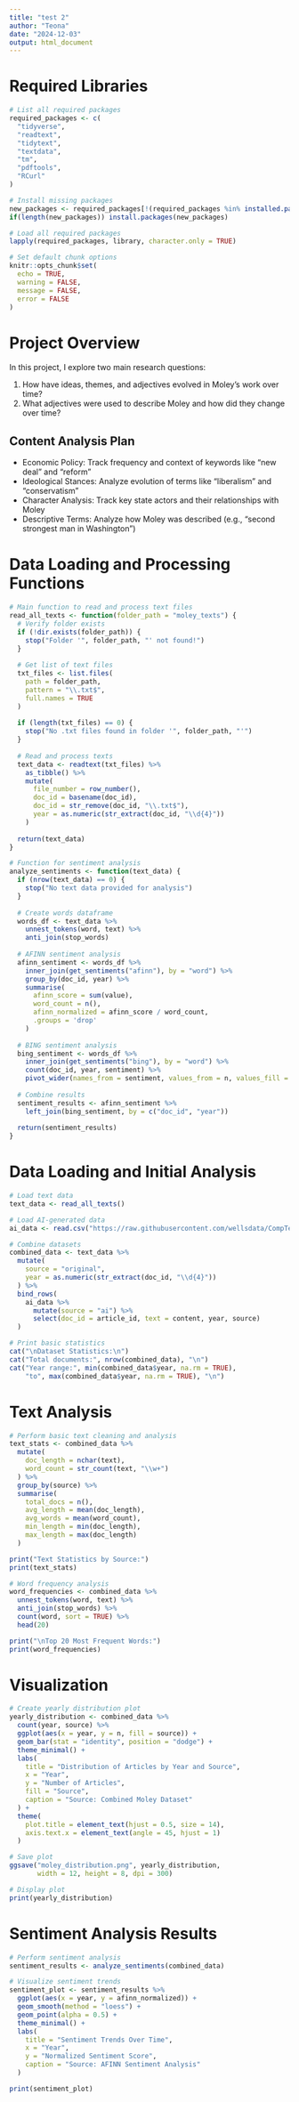 ```yaml
---
title: "test 2"
author: "Teona"
date: "2024-12-03"
output: html_document
---
```



# Required Libraries
```r
# List all required packages
required_packages <- c(
  "tidyverse",
  "readtext",
  "tidytext",
  "textdata",
  "tm",
  "pdftools",
  "RCurl"
)

# Install missing packages
new_packages <- required_packages[!(required_packages %in% installed.packages()[,"Package"])]
if(length(new_packages)) install.packages(new_packages)

# Load all required packages
lapply(required_packages, library, character.only = TRUE)

# Set default chunk options
knitr::opts_chunk$set(
  echo = TRUE,
  warning = FALSE,
  message = FALSE,
  error = FALSE
)
```

# Project Overview
In this project, I explore two main research questions:

1. How have ideas, themes, and adjectives evolved in Moley's work over time?
2. What adjectives were used to describe Moley and how did they change over time?

## Content Analysis Plan
- Economic Policy: Track frequency and context of keywords like "new deal" and "reform"
- Ideological Stances: Analyze evolution of terms like "liberalism" and "conservatism"
- Character Analysis: Track key state actors and their relationships with Moley
- Descriptive Terms: Analyze how Moley was described (e.g., "second strongest man in Washington")

# Data Loading and Processing Functions
```r
# Main function to read and process text files
read_all_texts <- function(folder_path = "moley_texts") {
  # Verify folder exists
  if (!dir.exists(folder_path)) {
    stop("Folder '", folder_path, "' not found!")
  }
  
  # Get list of text files
  txt_files <- list.files(
    path = folder_path,
    pattern = "\\.txt$",
    full.names = TRUE
  )
  
  if (length(txt_files) == 0) {
    stop("No .txt files found in folder '", folder_path, "'")
  }
  
  # Read and process texts
  text_data <- readtext(txt_files) %>%
    as_tibble() %>%
    mutate(
      file_number = row_number(),
      doc_id = basename(doc_id),
      doc_id = str_remove(doc_id, "\\.txt$"),
      year = as.numeric(str_extract(doc_id, "\\d{4}"))
    )
  
  return(text_data)
}

# Function for sentiment analysis
analyze_sentiments <- function(text_data) {
  if (nrow(text_data) == 0) {
    stop("No text data provided for analysis")
  }
  
  # Create words dataframe
  words_df <- text_data %>%
    unnest_tokens(word, text) %>%
    anti_join(stop_words)
  
  # AFINN sentiment analysis
  afinn_sentiment <- words_df %>%
    inner_join(get_sentiments("afinn"), by = "word") %>%
    group_by(doc_id, year) %>%
    summarise(
      afinn_score = sum(value),
      word_count = n(),
      afinn_normalized = afinn_score / word_count,
      .groups = 'drop'
    )
  
  # BING sentiment analysis
  bing_sentiment <- words_df %>%
    inner_join(get_sentiments("bing"), by = "word") %>%
    count(doc_id, year, sentiment) %>%
    pivot_wider(names_from = sentiment, values_from = n, values_fill = 0)
  
  # Combine results
  sentiment_results <- afinn_sentiment %>%
    left_join(bing_sentiment, by = c("doc_id", "year"))
  
  return(sentiment_results)
}
```

# Data Loading and Initial Analysis
```r
# Load text data
text_data <- read_all_texts()

# Load AI-generated data
ai_data <- read.csv("https://raw.githubusercontent.com/wellsdata/CompText_Jour/refs/heads/main/code/Moley_for_students/moley_newsweek/extracted_AI_moley_index_nov_20.csv")

# Combine datasets
combined_data <- text_data %>%
  mutate(
    source = "original",
    year = as.numeric(str_extract(doc_id, "\\d{4}"))
  ) %>%
  bind_rows(
    ai_data %>%
      mutate(source = "ai") %>%
      select(doc_id = article_id, text = content, year, source)
  )

# Print basic statistics
cat("\nDataset Statistics:\n")
cat("Total documents:", nrow(combined_data), "\n")
cat("Year range:", min(combined_data$year, na.rm = TRUE), 
    "to", max(combined_data$year, na.rm = TRUE), "\n")
```

# Text Analysis
```r
# Perform basic text cleaning and analysis
text_stats <- combined_data %>%
  mutate(
    doc_length = nchar(text),
    word_count = str_count(text, "\\w+")
  ) %>%
  group_by(source) %>%
  summarise(
    total_docs = n(),
    avg_length = mean(doc_length),
    avg_words = mean(word_count),
    min_length = min(doc_length),
    max_length = max(doc_length)
  )

print("Text Statistics by Source:")
print(text_stats)

# Word frequency analysis
word_frequencies <- combined_data %>%
  unnest_tokens(word, text) %>%
  anti_join(stop_words) %>%
  count(word, sort = TRUE) %>%
  head(20)

print("\nTop 20 Most Frequent Words:")
print(word_frequencies)
```

# Visualization
```r
# Create yearly distribution plot
yearly_distribution <- combined_data %>%
  count(year, source) %>%
  ggplot(aes(x = year, y = n, fill = source)) +
  geom_bar(stat = "identity", position = "dodge") +
  theme_minimal() +
  labs(
    title = "Distribution of Articles by Year and Source",
    x = "Year",
    y = "Number of Articles",
    fill = "Source",
    caption = "Source: Combined Moley Dataset"
  ) +
  theme(
    plot.title = element_text(hjust = 0.5, size = 14),
    axis.text.x = element_text(angle = 45, hjust = 1)
  )

# Save plot
ggsave("moley_distribution.png", yearly_distribution, 
       width = 12, height = 8, dpi = 300)

# Display plot
print(yearly_distribution)
```

# Sentiment Analysis Results
```r
# Perform sentiment analysis
sentiment_results <- analyze_sentiments(combined_data)

# Visualize sentiment trends
sentiment_plot <- sentiment_results %>%
  ggplot(aes(x = year, y = afinn_normalized)) +
  geom_smooth(method = "loess") +
  geom_point(alpha = 0.5) +
  theme_minimal() +
  labs(
    title = "Sentiment Trends Over Time",
    x = "Year",
    y = "Normalized Sentiment Score",
    caption = "Source: AFINN Sentiment Analysis"
  )

print(sentiment_plot)
```

